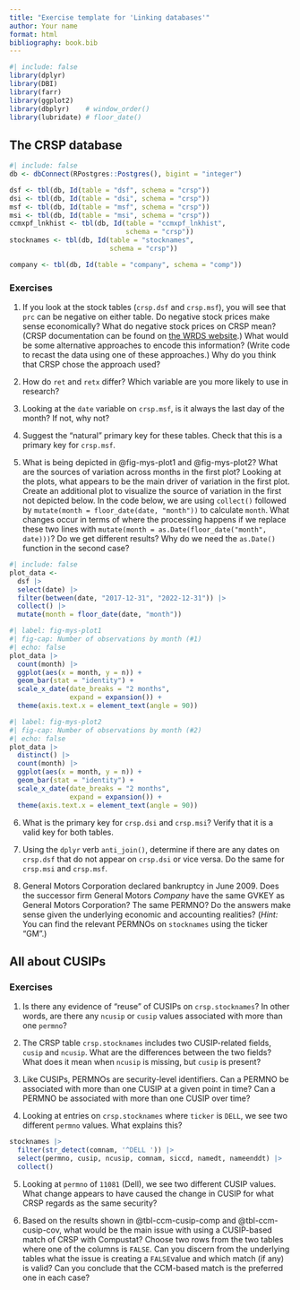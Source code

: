 ```yaml
---
title: "Exercise template for 'Linking databases'"
author: Your name
format: html
bibliography: book.bib
---
```


```r
#| include: false
library(dplyr)
library(DBI)
library(farr)
library(ggplot2)
library(dbplyr)    # window_order()
library(lubridate) # floor_date()
```

## The CRSP database

```r
#| include: false
db <- dbConnect(RPostgres::Postgres(), bigint = "integer")

dsf <- tbl(db, Id(table = "dsf", schema = "crsp"))
dsi <- tbl(db, Id(table = "dsi", schema = "crsp"))
msf <- tbl(db, Id(table = "msf", schema = "crsp"))
msi <- tbl(db, Id(table = "msi", schema = "crsp"))
ccmxpf_lnkhist <- tbl(db, Id(table = "ccmxpf_lnkhist",
                             schema = "crsp"))
stocknames <- tbl(db, Id(table = "stocknames", 
                         schema = "crsp"))

company <- tbl(db, Id(table = "company", schema = "comp"))
```

### Exercises

1. If you look at the stock tables (`crsp.dsf` and `crsp.msf`), you will see that `prc` can be negative on either table.
Do negative stock prices make sense economically?
What do negative stock prices on CRSP mean? 
(CRSP documentation can be found on [the WRDS website](https://wrds-www.wharton.upenn.edu/pages/support/manuals-and-overviews/crsp/stocks-and-indices/overview-crsp-us-stock-database/#dataset-organization).)
What would be some alternative approaches to encode this information? 
(Write code to recast the data using one of these approaches.)
Why do you think that CRSP chose the approach used?

2. How do `ret` and `retx` differ?
Which variable are you more likely to use in research?

3. Looking at the `date` variable on `crsp.msf`, is it always the last day of the month?
If not, why not?


4. Suggest the "natural" primary key for these tables.
Check that this is a primary key for `crsp.msf`.

5. What is being depicted in @fig-mys-plot1 and @fig-mys-plot2?
What are the sources of variation across months in the first plot?
Looking at the plots, what appears to be the main driver of variation in the first plot.
Create an additional plot to visualize the source of variation in the first not depicted below.
In the code below, we are using `collect()` followed by `mutate(month = floor_date(date, "month"))` to calculate `month`. 
What changes occur in terms of where the processing happens if we replace these two lines with `mutate(month = as.Date(floor_date("month", date)))`?
Do we get different results?
Why do we need the `as.Date()` function in the second case?

```r
#| include: false
plot_data <-
  dsf |>
  select(date) |>
  filter(between(date, "2017-12-31", "2022-12-31")) |>
  collect() |>
  mutate(month = floor_date(date, "month"))
```
```r
#| label: fig-mys-plot1
#| fig-cap: Number of observations by month (#1)
#| echo: false
plot_data |>
  count(month) |>
  ggplot(aes(x = month, y = n)) +
  geom_bar(stat = "identity") +
  scale_x_date(date_breaks = "2 months",
               expand = expansion()) +
  theme(axis.text.x = element_text(angle = 90))
```

```r
#| label: fig-mys-plot2
#| fig-cap: Number of observations by month (#2)
#| echo: false
plot_data |>
  distinct() |>
  count(month) |>
  ggplot(aes(x = month, y = n)) +
  geom_bar(stat = "identity") +
  scale_x_date(date_breaks = "2 months",
               expand = expansion()) +
  theme(axis.text.x = element_text(angle = 90))
```

6. What is the primary key for `crsp.dsi` and `crsp.msi`? 
Verify that it is a valid key for both tables.

7. Using the `dplyr` verb `anti_join()`, determine if there are any dates on `crsp.dsf` that do not appear on `crsp.dsi` or vice versa.
Do the same for `crsp.msi` and `crsp.msf`.

8. General Motors Corporation declared bankruptcy in June 2009.
Does the successor firm General Motors *Company* have the same GVKEY as General Motors Corporation? The same PERMNO?
Do the answers make sense given the underlying economic and accounting realities?
(*Hint:* You can find the relevant PERMNOs on `stocknames` using the ticker "GM".)

## All about CUSIPs

### Exercises

1. Is there any evidence of "reuse" of CUSIPs on `crsp.stocknames`?
In other words, are there any `ncusip` or `cusip` values associated with more than one `permno`?

2. The CRSP table `crsp.stocknames` includes two CUSIP-related fields, `cusip` and `ncusip`.
What are the differences between the two fields?
What does it mean when `ncusip` is missing, but `cusip` is present?

3. Like CUSIPs, PERMNOs are security-level identifiers.
Can a PERMNO be associated with more than one CUSIP at a given point in time?
Can a PERMNO be associated with more than one CUSIP over time?

4. Looking at entries on `crsp.stocknames` where `ticker` is `DELL`, we see two different `permno` values. 
What explains this?

```r
stocknames |> 
  filter(str_detect(comnam, '^DELL ')) |> 
  select(permno, cusip, ncusip, comnam, siccd, namedt, nameenddt) |>
  collect()
```

5. Looking at `permno` of `11081` (Dell), we see two different CUSIP values.
What change appears to have caused the change in CUSIP for what CRSP regards as the same security?

6. Based on the results shown in @tbl-ccm-cusip-comp and @tbl-ccm-cusip-cov, what would be the main issue with using a CUSIP-based match of CRSP with Compustat?
Choose two rows from the two tables where one of the columns is `FALSE`.
Can you discern from the underlying tables what the issue is creating a `FALSE `value and which match (if any) is valid?
Can you conclude that the CCM-based match is the preferred one in each case?
